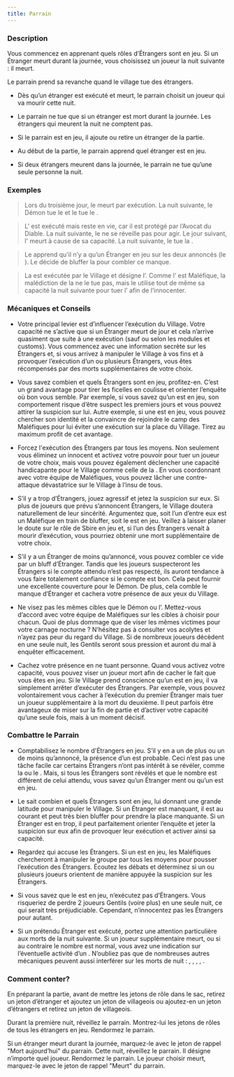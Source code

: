 ```yaml
---
title: Parrain
---
```



<Role PARRAIN header />

### Description

Vous commencez en apprenant quels rôles d’Étrangers sont en jeu. Si un Étranger meurt durant la journée, vous choisissez un joueur la nuit suivante : il meurt.

Le parrain prend sa revanche quand le village tue des étrangers.

-    Dès qu’un étranger est exécuté et meurt, le parrain choisit un joueur qui va mourir cette nuit.

-    Le parrain ne tue que si un étranger est mort durant la journée. Les étrangers qui meurent la nuit ne comptent pas.

-    Si le parrain est en jeu, il ajoute ou retire un étranger de la partie.

-    Au début de la partie, le parrain apprend quel étranger est en jeu.

-    Si deux étrangers meurent dans la journée, le parrain ne tue qu’une seule personne la nuit.

### Exemples

> Lors du troisième jour, le <Role LUNATIQUE /> meurt par exécution. La nuit suivante, le Démon tue le <Role MENESTREL /> et le <Role PARRAIN /> tue le <Role PACIFISTE />.

> L'<Role INVENTEUR /> est exécuté mais reste en vie, car il est protégé par l’Avocat du Diable. La nuit suivante, le <Role PARRAIN /> ne se réveille pas pour agir. Le jour suivant, l'<Role INVENTEUR /> meurt à cause de sa capacité. La nuit suivante, le <Role PARRAIN /> tue la <Role COMMERE />.

> Le <Role PARRAIN /> apprend qu’il n’y a qu’un Étranger en jeu sur les deux annoncés (le <Role LUNATIQUE />). Le <Role PARRAIN /> décide de bluffer la <Role GITANE /> pour combler ce manque.

> La <Role GITANE /> est exécutée par le Village et désigne l’<Role ASSASSIN />. Comme l’<Role ASSASSIN /> est Maléfique, la malédiction de la <Role GITANE /> ne le tue pas, mais le <Role PARRAIN /> utilise tout de même sa capacité la nuit suivante pour tuer l’<Role ASSASSIN /> afin de l’innocenter.

### Mécaniques et Conseils

- Votre principal levier est d’influencer l’exécution du Village. Votre capacité ne s’active que si un Étranger meurt de jour et cela n’arrive quasiment que suite à une exécution (sauf <Role INVENTEUR /> ou <Role SORCIERE /> selon les modules et customs). Vous commencez avec une information secrète sur les Étrangers et, si vous arrivez à manipuler le Village à vos fins et à provoquer l’exécution d’un ou plusieurs Étrangers, vous êtes récompensés par des morts supplémentaires de votre choix.

- Vous savez combien et quels Étrangers sont en jeu, profitez-en. C’est un grand avantage pour tirer les ficelles en coulisse et orienter l’enquête où bon vous semble. Par exemple, si vous savez qu’un <Role LUNATIQUE /> est en jeu, son comportement risque d’être suspect les premiers jours et vous pouvez attirer la suspicion sur lui. Autre exemple, si une <Role BRUTE /> est en jeu, vous pouvez chercher son identité et la convaincre de rejoindre le camp des Maléfiques pour lui éviter une exécution sur la place du Village. Tirez au maximum profit de cet avantage.

- Forcez l'exécution des Étrangers par tous les moyens. Non seulement vous éliminez un innocent et activez votre pouvoir pour tuer un joueur de votre choix, mais vous pouvez également déclencher une capacité handicapante pour le Village comme celle de la <Role GITANE />. En vous coordonnant avec votre équipe de Maléfiques, vous pouvez lâcher une contre-attaque dévastatrice sur le Village à l’insu de tous.

- S’il y a trop d’Étrangers, jouez agressif et jetez la suspicion sur eux. Si plus de joueurs que prévu s’annoncent Étrangers, le Village doutera naturellement de leur sincérité. Argumentez que, soit l’un d’entre eux est un Maléfique en train de bluffer, soit le <Role PARRAIN /> est en jeu. Veillez à laisser planer le doute sur le rôle de Sbire en jeu et, si l’un des Étrangers venait à mourir d’exécution, vous pourriez obtenir une mort supplémentaire de votre choix.

- S’il y a un Étranger de moins qu’annoncé, vous pouvez combler ce vide par un bluff d’Étranger. Tandis que les joueurs suspecteront les Étrangers si le compte attendu n’est pas respecté, ils auront tendance à vous faire totalement confiance si le compte est bon. Cela peut fournir une excellente couverture pour le Démon. De plus, cela comble le manque d’Étranger et cachera votre présence de <Role PARRAIN /> aux yeux du Village.

- Ne visez pas les mêmes cibles que le Démon ou l’<Role ASSASSIN />. Mettez-vous d’accord avec votre équipe de Maléfiques sur les cibles à choisir pour chacun. Quoi de plus dommage que de viser les mêmes victimes pour votre carnage nocturne ? N’hésitez pas à consulter vos acolytes et n’ayez pas peur du regard du Village. Si de nombreux joueurs décèdent en une seule nuit, les Gentils seront sous pression et auront du mal à enquêter efficacement.

- Cachez votre présence en ne tuant personne. Quand vous activez votre capacité, vous pouvez viser un joueur mort afin de cacher le fait que vous êtes en jeu. Si le Village prend conscience qu’un <Role PARRAIN /> est en jeu, il va simplement arrêter d’exécuter des Étrangers. Par exemple, vous pouvez volontairement vous cacher à l’exécution du premier Étranger mais tuer un joueur supplémentaire à la mort du deuxième. Il peut parfois être avantageux de miser sur la fin de partie et d’activer votre capacité qu’une seule fois, mais à un moment décisif.

### Combattre le Parrain

- Comptabilisez le nombre d'Étrangers en jeu. S’il y en a un de plus ou un de moins qu’annoncé, la présence d’un <Role PARRAIN /> est probable. Ceci n’est pas une tâche facile car certains Étrangers n’ont pas intérêt à se révéler, comme la <Role BRUTE /> ou le <Role LUNATIQUE />. Mais, si tous les Étrangers sont révélés et que le nombre est différent de celui attendu, vous savez qu’un Étranger ment ou qu’un <Role PARRAIN /> est en jeu.

- Le <Role PARRAIN /> sait combien et quels Étrangers sont en jeu, lui donnant une grande latitude pour manipuler le Village. Si un Étranger est manquant, il est au courant et peut très bien bluffer pour prendre la place manquante. Si un Étranger est en trop, il peut parfaitement orienter l’enquête et jeter la suspicion sur eux afin de provoquer leur exécution et activer ainsi sa capacité.

- Regardez qui accuse les Étrangers. Si un <Role PARRAIN /> est en jeu, les Maléfiques chercheront à manipuler le groupe par tous les moyens pour pousser l’exécution des Étrangers. Écoutez les débats et déterminez si un ou plusieurs joueurs orientent de manière appuyée la suspicion sur les Étrangers.

- Si vous savez que le <Role PARRAIN /> est en jeu, n’exécutez pas d’Étrangers. Vous risqueriez de perdre 2 joueurs Gentils (voire plus) en une seule nuit, ce qui serait très préjudiciable. Cependant, n’innocentez pas les Étrangers pour autant.

- Si un prétendu Étranger est exécuté, portez une attention particulière aux morts de la nuit suivante. Si un joueur supplémentaire meurt, ou si au contraire le nombre est normal, vous avez une indication sur l’éventuelle activité d’un <Role PARRAIN />. N’oubliez pas que de nombreuses autres mécaniques peuvent aussi interférer sur les morts de nuit : <Role MAMIE />, <Role PARIEUR />, <Role COMMERE />, <Role INVENTEUR />, <Role ASSASSIN />.

### Comment conter?

En préparant la partie, avant de mettre les jetons de rôle dans le sac, retirez un jeton d’étranger et ajoutez un jeton de villageois ou ajoutez-en un jeton d’étrangers et retirez un jeton de villageois.

Durant la première nuit, réveillez le parrain. Montrez-lui les jetons de rôles de tous les étrangers en jeu. Rendormez le parrain.

Si un étranger meurt durant la journée, marquez-le avec le jeton de rappel "Mort aujourd’hui" du parrain. Cette nuit, réveillez le parrain. Il désigne n’importe quel joueur. Rendormez le parrain. Le joueur choisir meurt, marquez-le avec le jeton de rappel "Meurt" du parrain.